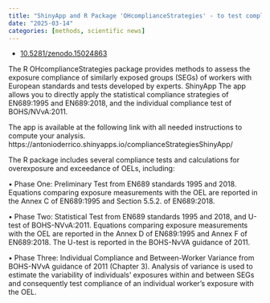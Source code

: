 ```yaml
---
title: "ShinyApp and R Package 'OHcomplianceStrategies' - to test compliance of workers' exposure"
date: "2025-03-14"
categories: [methods, scientific news]
---
```


-   [10.5281/zenodo.15024863](http://dx.doi.org/10.5281/zenodo.15024863)

The R OHcomplianceStrategies package provides methods to assess the exposure compliance of similarly exposed groups (SEGs) of workers with European standards and tests developed by experts. ShinyApp The app allows you to directly apply the statistical compliance strategies of EN689:1995 and EN689:2018, and the individual compliance test of BOHS/NVvA:2011.

The app is available at the following link with all needed instructions to compute your analysis. https://antonioderrico.shinyapps.io/complianceStrategiesShinyApp/

The R package includes several compliance tests and calculations for overexposure and exceedance of OELs, including:

• Phase One: Preliminary Test from EN689 standards 1995 and 2018. Equations comparing exposure measurements with the OEL are reported in the Annex C of EN689:1995 and Section 5.5.2. of EN689:2018.

• Phase Two: Statistical Test from EN689 standards 1995 and 2018, and U-test of BOHS-NVvA:2011. Equations comparing exposure measurements with the OEL are reported in the Annex D of EN689:1995 and Annex F of EN689:2018. The U-test is reported in the BOHS-NvVA guidance of 2011.

• Phase Three: Individual Compliance and Between-Worker Variance from BOHS-NVvA guidance of 2011 (Chapter 3). Analysis of variance is used to estimate the variability of individuals’ exposures within and between SEGs and consequently test compliance of an individual worker’s exposure with the OEL.
